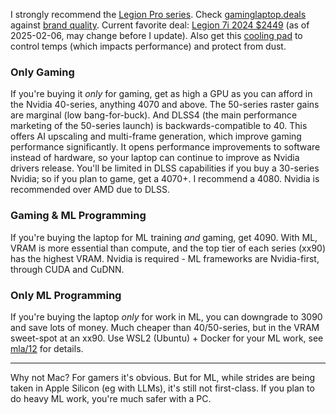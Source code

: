 
I strongly recommend the [Legion Pro series](https://www.lenovo.com/us/en/c/laptops/legion-laptops/legion-pro-series). Check [gaminglaptop.deals](https://gaminglaptop.deals/) against [brand quality](https://www.reddit.com/r/GamingLaptops/comments/1hbvrvo/this_is_how_often_a_product_of_this_brand_in_the/). Current favorite deal: [Legion 7i 2024 $2449](https://www.bhphotovideo.com/c/product/1811267-REG/lenovo_83de0008us_16_legion_pro_7.html) (as of 2025-02-06, may change before I update). Also get this [cooling pad](https://amzn.to/40qoh6s) to control temps (which impacts performance) and protect from dust.

### Only Gaming
If you're buying it *only* for gaming, get as high a GPU as you can afford in the Nvidia 40-series, anything 4070 and above. The 50-series raster gains are marginal (low bang-for-buck). And DLSS4 (the main performance marketing of the 50-series launch) is backwards-compatible to 40. This offers AI upscaling and multi-frame generation, which improve gaming performance significantly. It opens performance improvements to software instead of hardware, so your laptop can continue to improve as Nvidia drivers release. You'll be limited in DLSS capabilities if you buy a 30-series Nvidia; so if you plan to game, get a 4070+. I recommend a 4080. Nvidia is recommended over AMD due to DLSS.

### Gaming & ML Programming
If you're buying the laptop for ML training *and* gaming, get 4090. With ML, VRAM is more essential than compute, and the top tier of each series (xx90) has the highest VRAM. Nvidia is required - ML frameworks are Nvidia-first, through CUDA and CuDNN.

### Only ML Programming
If you're buying the laptop *only* for work in ML, you can downgrade to 3090 and save lots of money. Much cheaper than 40/50-series, but in the VRAM sweet-spot at an xx90. Use WSL2 (Ubuntu) + Docker for your ML work, see [mla/12](/mlg/mla-12) for details.

---

Why not Mac? For gamers it's obvious. But for ML, while strides are being taken in Apple Silicon (eg with LLMs), it's still not first-class. If you plan to do heavy ML work, you're much safer with a PC.